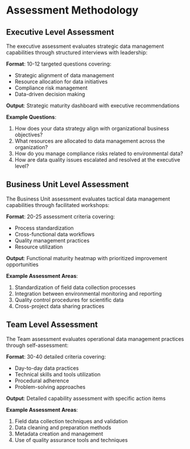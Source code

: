 # Assessment Methodology

## Executive Level Assessment

The executive assessment evaluates strategic data management capabilities through structured interviews with leadership:

**Format**: 10-12 targeted questions covering:

- Strategic alignment of data management
- Resource allocation for data initiatives
- Compliance risk management
- Data-driven decision making

**Output**: Strategic maturity dashboard with executive recommendations

**Example Questions**:

1. How does your data strategy align with organizational business objectives?
2. What resources are allocated to data management across the organization?
3. How do you manage compliance risks related to environmental data?
4. How are data quality issues escalated and resolved at the executive level?

## Business Unit Level Assessment

The Business Unit assessment evaluates tactical data management capabilities through facilitated workshops:

**Format**: 20-25 assessment criteria covering:

- Process standardization
- Cross-functional data workflows
- Quality management practices
- Resource utilization

**Output**: Functional maturity heatmap with prioritized improvement opportunities

**Example Assessment Areas**:

1. Standardization of field data collection processes
2. Integration between environmental monitoring and reporting
3. Quality control procedures for scientific data
4. Cross-project data sharing practices

## Team Level Assessment

The Team assessment evaluates operational data management practices through self-assessment:

**Format**: 30-40 detailed criteria covering:

- Day-to-day data practices
- Technical skills and tools utilization
- Procedural adherence
- Problem-solving approaches

**Output**: Detailed capability assessment with specific action items

**Example Assessment Areas**:

1. Field data collection techniques and validation
2. Data cleaning and preparation methods
3. Metadata creation and management
4. Use of quality assurance tools and techniques

